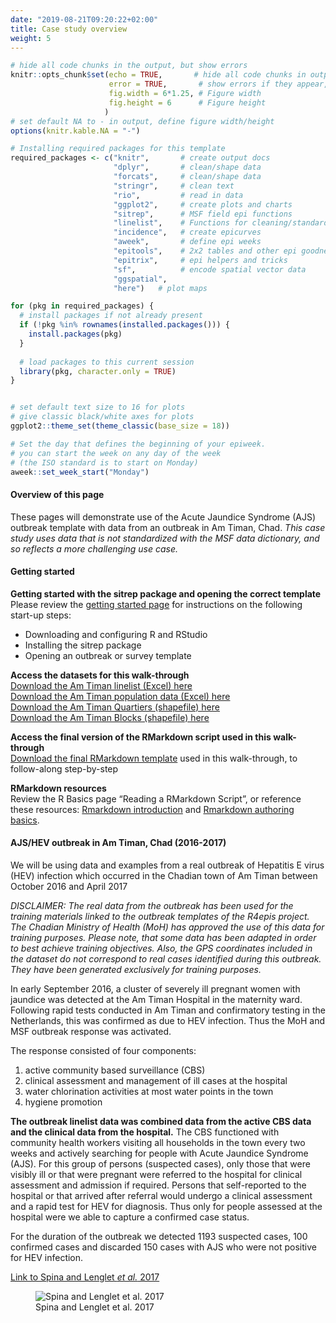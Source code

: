 ```yaml
---
date: "2019-08-21T09:20:22+02:00"
title: Case study overview
weight: 5
---
```




```r
# hide all code chunks in the output, but show errors
knitr::opts_chunk$set(echo = TRUE,       # hide all code chunks in output
                      error = TRUE,       # show errors if they appear, but don't stop
                      fig.width = 6*1.25, # Figure width
                      fig.height = 6      # Figure height
                     )
# set default NA to - in output, define figure width/height
options(knitr.kable.NA = "-")

# Installing required packages for this template
required_packages <- c("knitr",       # create output docs
                       "dplyr",       # clean/shape data
                       "forcats",     # clean/shape data
                       "stringr",     # clean text
                       "rio",         # read in data
                       "ggplot2",     # create plots and charts
                       "sitrep",      # MSF field epi functions
                       "linelist",    # Functions for cleaning/standardising data
                       "incidence",   # create epicurves
                       "aweek",       # define epi weeks
                       "epitools",    # 2x2 tables and other epi goodness
                       "epitrix",     # epi helpers and tricks
                       "sf",          # encode spatial vector data
                       "ggspatial",
                       "here")   # plot maps

for (pkg in required_packages) {
  # install packages if not already present
  if (!pkg %in% rownames(installed.packages())) {
    install.packages(pkg)
  }
  
  # load packages to this current session 
  library(pkg, character.only = TRUE)
}


# set default text size to 16 for plots
# give classic black/white axes for plots
ggplot2::theme_set(theme_classic(base_size = 18))

# Set the day that defines the beginning of your epiweek.
# you can start the week on any day of the week
# (the ISO standard is to start on Monday) 
aweek::set_week_start("Monday")
```

#### Overview of this page
These pages will demonstrate use of the Acute Jaundice Syndrome (AJS) outbreak template with data from an outbreak in Am Timan, Chad. *This case study uses data that is not standardized with the MSF data dictionary, and so reflects a more challenging use case.* 


#### Getting started  

**Getting started with the sitrep package and opening the correct template**
Please review the [getting started page](https://r4epis.netlify.com/welcome/001-getting-started/) for instructions on the following start-up steps:  

* Downloading and configuring R and RStudio  
* Installing the sitrep package  
* Opening an outbreak or survey template  

**Access the datasets for this walk-through**  
[Download the Am Timan linelist (Excel) here](/public_data/AJS_AmTiman.xlsx)  
[Download the Am Timan population data (Excel) here](/public_data/AJS_AmTiman_population_revised_for_template.xlsx)  
[Download the Am Timan Quartiers (shapefile) here](/public_data/mapfolder/Quartiersshape.shp)  
[Download the Am Timan Blocks (shapefile) here](/public_data/mapfolder/Blocksshape.shp)  



**Access the final version of the RMarkdown script used in this walk-through**  
[Download the final RMarkdown template](/public_data/Final_casestudy_AJS_template.Rmd) used in this walk-through, to follow-along step-by-step  


**RMarkdown resources**  
Review the R Basics page "Reading a RMarkdown Script", or reference these resources: [Rmarkdown introduction](https://rmarkdown.rstudio.com/articles_intro.html) and [Rmarkdown authoring basics](https://rmarkdown.rstudio.com/authoring_basics.html).  

  


#### AJS/HEV outbreak in Am Timan, Chad (2016-2017)

We will be using data and examples from a real outbreak of Hepatitis E virus (HEV) infection which occurred in the Chadian town of Am Timan between October 2016 and April 2017  

*DISCLAIMER: The real data from the outbreak has been used for the training materials linked to the outbreak templates of the R4epis project. The Chadian Ministry of Health (MoH) has approved the use of this data for training purposes. Please note, that some data has been adapted in order to best achieve training objectives. Also, the GPS coordinates included in the dataset do not correspond to real cases identified during this outbreak. They have been generated exclusively for training purposes.*  

In early September 2016, a cluster of severely ill pregnant women with jaundice was detected at the Am Timan Hospital in the maternity ward. Following rapid tests conducted in Am Timan and confirmatory testing in the Netherlands, this was confirmed as due to HEV infection. Thus the MoH and MSF outbreak response was activated.  

The response consisted of four components:  

1) active community based surveillance (CBS)  
2) clinical assessment and management of ill cases at the hospital  
3) water chlorination activities at most water points in the town  
4) hygiene promotion  

**The outbreak linelist data was combined data from the active CBS data and the clinical data from the hospital.** The CBS functioned with community health workers visiting all households in the town every two weeks and actively searching for people with Acute Jaundice Syndrome (AJS). For this group of persons (suspected cases), only those that were visibly ill or that were pregnant were referred to the hospital for clinical assessment and admission if required. Persons that self-reported to the hospital or that arrived after referral would undergo a clinical assessment and a rapid test for HEV for diagnosis. Thus only for people assessed at the hospital were we able to capture a confirmed case status.  

For the duration of the outbreak we detected 1193 suspected cases, 100 confirmed cases and discarded 150 cases with AJS who were not positive for HEV infection.  

[Link to Spina and Lenglet *et al.* 2017](https://journals.plos.org/plosone/article?id=10.1371/journal.pone.0188240)  

![Spina and Lenglet et al. 2017](/images/AJS_Article.PNG?pc=40)



